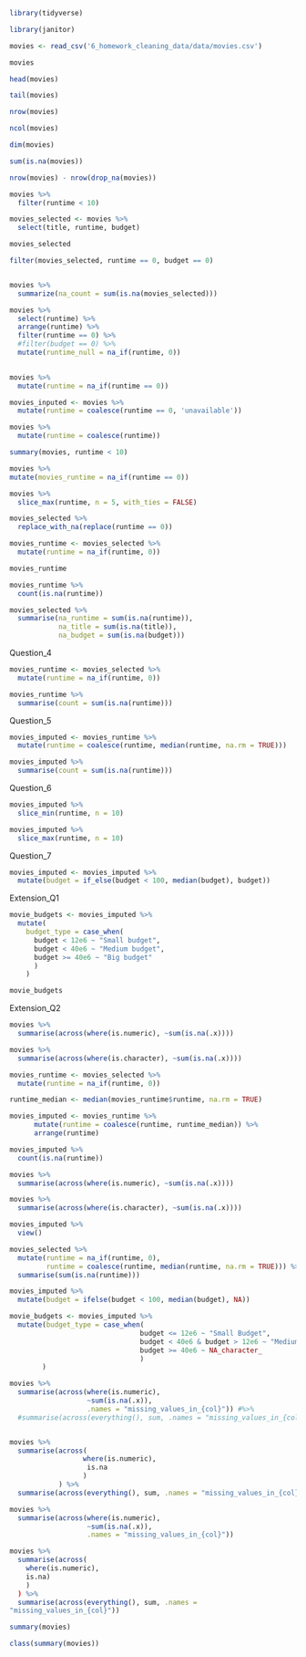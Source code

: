 
```r
library(tidyverse)
```
```r
library(janitor)
```

```r
movies <- read_csv('6_homework_cleaning_data/data/movies.csv')

movies

```

```r
head(movies)

tail(movies)

nrow(movies)

ncol(movies)

dim(movies)

sum(is.na(movies))

nrow(movies) - nrow(drop_na(movies))
```
```r
movies %>% 
  filter(runtime < 10)
```

```r
movies_selected <- movies %>% 
  select(title, runtime, budget)

movies_selected

```
```r
filter(movies_selected, runtime == 0, budget == 0)

```
```r

```


```r
movies %>% 
  summarize(na_count = sum(is.na(movies_selected)))
```

```r
movies %>%
  select(runtime) %>% 
  arrange(runtime) %>% 
  filter(runtime == 0) %>% 
  #filter(budget == 0) %>% 
  mutate(runtime_null = na_if(runtime, 0)) 
  


```

```r
movies %>% 
  mutate(runtime = na_if(runtime == 0))
```

```r
movies_inputed <- movies %>% 
  mutate(runtime = coalesce(runtime == 0, 'unavailable'))
```

```r
movies %>%
  mutate(runtime = coalesce(runtime))
```

```r
summary(movies, runtime < 10)
```

```r
movies %>% 
mutate(movies_runtime = na_if(runtime == 0))
```

```r
movies %>% 
  slice_max(runtime, n = 5, with_ties = FALSE)
```

```r
movies_selected %>% 
  replace_with_na(replace(runtime == 0))
```

```r
movies_runtime <- movies_selected %>% 
  mutate(runtime = na_if(runtime, 0))

movies_runtime

movies_runtime %>% 
  count(is.na(runtime))
```

```r
movies_selected %>% 
  summarise(na_runtime = sum(is.na(runtime)),
            na_title = sum(is.na(title)),
            na_budget = sum(is.na(budget)))
```
Question_4
```r
movies_runtime <- movies_selected %>%
  mutate(runtime = na_if(runtime, 0))

movies_runtime %>% 
  summarise(count = sum(is.na(runtime)))
```
Question_5
```r
movies_imputed <- movies_runtime %>%  
  mutate(runtime = coalesce(runtime, median(runtime, na.rm = TRUE)))

movies_imputed %>% 
  summarise(count = sum(is.na(runtime)))
```
Question_6
```r
movies_imputed %>% 
  slice_min(runtime, n = 10)

movies_imputed %>% 
  slice_max(runtime, n = 10)
```
Question_7
```r
movies_imputed <- movies_imputed %>% 
  mutate(budget = if_else(budget < 100, median(budget), budget))
```
Extension_Q1
```r
movie_budgets <- movies_imputed %>%
  mutate(
    budget_type = case_when(
      budget < 12e6 ~ "Small budget",
      budget < 40e6 ~ "Medium budget",
      budget >= 40e6 ~ "Big budget"
      )
    )

movie_budgets
```
Extension_Q2
```r
movies %>%
  summarise(across(where(is.numeric), ~sum(is.na(.x))))

movies %>%
  summarise(across(where(is.character), ~sum(is.na(.x))))
```

```r
movies_runtime <- movies_selected %>% 
  mutate(runtime = na_if(runtime, 0))

runtime_median <- median(movies_runtime$runtime, na.rm = TRUE)

movies_imputed <- movies_runtime %>% 
      mutate(runtime = coalesce(runtime, runtime_median)) %>% 
      arrange(runtime)

movies_imputed %>% 
  count(is.na(runtime))
```

```r
movies %>%
  summarise(across(where(is.numeric), ~sum(is.na(.x))))

movies %>%
  summarise(across(where(is.character), ~sum(is.na(.x))))
```

```r
movies_imputed %>% 
  view()
```

```r
movies_selected %>% 
  mutate(runtime = na_if(runtime, 0), 
         runtime = coalesce(runtime, median(runtime, na.rm = TRUE))) %>% 
  summarise(sum(is.na(runtime)))
```

```r
movies_imputed %>% 
  mutate(budget = ifelse(budget < 100, median(budget), NA))

```

```r
movie_budgets <- movies_imputed %>% 
  mutate(budget_type = case_when(
                                budget <= 12e6 ~ "Small Budget",
                                budget < 40e6 & budget > 12e6 ~ "Medium Budget",
                                budget >= 40e6 ~ NA_character_
                                )
        )
```

```r
movies %>% 
  summarise(across(where(is.numeric),
                   ~sum(is.na(.x)),
                   .names = "missing_values_in_{col}")) #%>%
  #summarise(across(everything(), sum, .names = "missing_values_in_{col}"))


movies %>% 
  summarise(across(
                  where(is.numeric),
                   is.na
                  )
            ) %>%
  summarise(across(everything(), sum, .names = "missing_values_in_{col}"))
```

```r
movies %>% 
  summarise(across(where(is.numeric),
                   ~sum(is.na(.x)),
                   .names = "missing_values_in_{col}"))

movies %>% 
  summarise(across(
    where(is.numeric),
    is.na)
    )
  ) %>%
  summarise(across(everything(), sum, .names = 
"missing_values_in_{col}"))
```

```r
summary(movies)
```

```r
class(summary(movies))
```

